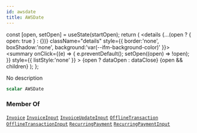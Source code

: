 ```yaml
---
id: awsdate
title: AWSDate
---
```









  const [open, setOpen] = useState(startOpen);
  return (
    <details {...(open ? { open: true } : {})} className="details" style={{ border:'none', boxShadow:'none', background:'var(--ifm-background-color)' }}>
      <summary
        onClick={(e) => {
          e.preventDefault();
          setOpen((open) => !open);
        }}
        style={{ listStyle:'none' }}
      >
      {open ? dataOpen : dataClose}
      </summary>
      {open && children}
    </details>
  );
};








No description


```graphql
scalar AWSDate
```






### Member Of

[`Invoice`](/docs/api/types/objects/invoice)  <Badge class="badge badge--secondary" text="object"/><Bullet />[`InvoiceInput`](/docs/api/types/inputs/invoice-input)  <Badge class="badge badge--secondary" text="input"/><Bullet />[`InvoiceUpdateInput`](/docs/api/types/inputs/invoice-update-input)  <Badge class="badge badge--secondary" text="input"/><Bullet />[`OfflineTransaction`](/docs/api/types/objects/offline-transaction)  <Badge class="badge badge--secondary" text="object"/><Bullet />[`OfflineTransactionInput`](/docs/api/types/inputs/offline-transaction-input)  <Badge class="badge badge--secondary" text="input"/><Bullet />[`RecurringPayment`](/docs/api/types/objects/recurring-payment)  <Badge class="badge badge--secondary" text="object"/><Bullet />[`RecurringPaymentInput`](/docs/api/types/inputs/recurring-payment-input)  <Badge class="badge badge--secondary" text="input"/>

